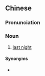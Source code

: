 ==Chinese==
{{zh-forms|type=21}}

===Pronunciation===
{{zh-pron
|md=sŏ̤h-màng-buŏ
|cat=n
}}

===Noun===
{{zh-noun}}

# {{lb|zh|Min Dong}} [[last night]]

====Synonyms====
* {{zh-l|昨晚}}